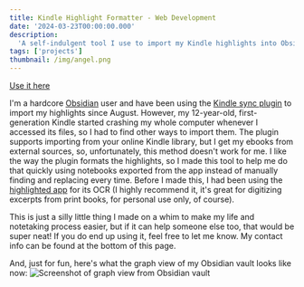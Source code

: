 ```yaml
---
title: Kindle Highlight Formatter - Web Development
date: '2024-03-23T00:00:00.000'
description:
  'A self-indulgent tool I use to import my Kindle highlights into Obsidian.'
tags: ['projects']
thumbnail: /img/angel.png
---
```


[Use it here](https://www.bellalee.com/kindle-highlight-formatter)

I'm a hardcore [Obsidian](https://obsidian.md/) user and have been using the
[Kindle sync plugin](https://github.com/hadynz/obsidian-kindle-plugin) to import
my highlights since August. However, my 12-year-old, first-generation Kindle
started crashing my whole computer whenever I accessed its files, so I had to
find other ways to import them. The plugin supports importing from your online
Kindle library, but I get my ebooks from external sources, so, unfortunately,
this method doesn't work for me. I like the way the plugin formats the
highlights, so I made this tool to help me do that quickly using notebooks
exported from the app instead of manually finding and replacing every time.
Before I made this, I had been using the
[highlighted app](https://highlighted.app/) for its OCR (I highly recommend it,
it's great for digitizing excerpts from print books, for personal use only, of
course).

This is just a silly little thing I made on a whim to make my life and
notetaking process easier, but if it can help someone else too, that would be
super neat! If you do end up using it, feel free to let me know. My contact info
can be found at the bottom of this page.

And, just for fun, here's what the graph view of my Obsidian vault looks like
now:
![Screenshot of graph view from Obsidian vault](/img/posts/kindle-highlight-formatter/1.jpeg)
